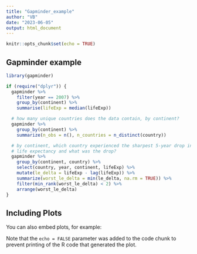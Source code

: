 ```yaml
---
title: "Gapminder_example"
author: "VB"
date: "2023-06-05"
output: html_document
---
```


```r
knitr::opts_chunk$set(echo = TRUE)
```

## Gapminder example


```r
library(gapminder)
```


```r
if (require("dplyr")) {
  gapminder %>%
    filter(year == 2007) %>%
    group_by(continent) %>%
    summarise(lifeExp = median(lifeExp))

  # how many unique countries does the data contain, by continent?
  gapminder %>%
    group_by(continent) %>%
    summarize(n_obs = n(), n_countries = n_distinct(country))

  # by continent, which country experienced the sharpest 5-year drop in
  # life expectancy and what was the drop?
  gapminder %>%
    group_by(continent, country) %>%
    select(country, year, continent, lifeExp) %>%
    mutate(le_delta = lifeExp - lag(lifeExp)) %>%
    summarize(worst_le_delta = min(le_delta, na.rm = TRUE)) %>%
    filter(min_rank(worst_le_delta) < 2) %>%
    arrange(worst_le_delta)
}
```

## Including Plots

You can also embed plots, for example:



Note that the `echo = FALSE` parameter was added to the code chunk to prevent printing of the R code that generated the plot.

